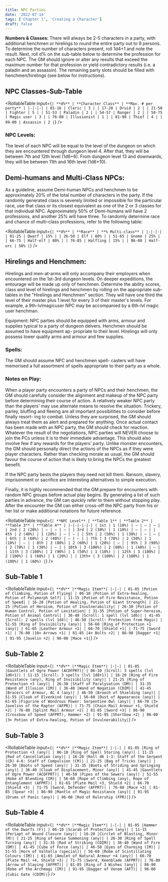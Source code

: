```yaml
---
title: NPC Parties
date: '2022-07-14'
tags: ['Chapter 1', 'Creating a Character']
draft: false
---
```



**Numbers & Classes:** There will always be 2-5 characters in a party, with additional henchmen or hirelings to round the entire party out to 9 persons. To determine the number of characters present, roll 1d4+1 and note the result. Next, roll d% on the sub-table below to determine the profession for each NPC. The GM should ignore or alter any results that exceed the maximum number for that profession or yield contradictory results (i.e. a paladin and an assassin). The remaining party slots should be filled with henchmen/hirelings (see below for instructions).

## NPC Classes-Sub-Table

<RollableTable
  input={`| **d%** | **Character Class** | **Max. # per party** |
|-|-|-|
| 01-16 | Cleric | 3 |
| 17-20 | Druid | 2 |
| 21-50 | Fighter | 5 |
| 51-53 | Paladin | 2 |
| 54-57 | Ranger | 2 |
| 58-75 | Magic user | 3 |
| 76-80 | Illusionist | 1 |
| 81-98 | Thief | 4 |
| 99-00 | Assassin | 2 |`}
/>

### NPC Levels:

The level of each NPC will be equal to the level of the dungeon on which they are encountered through dungeon level 4. After that, they will be between 7th and 12th level (1d6+6). From dungeon level 13 and downwards, they will be between 11th and 16th level (1d6+10).

## Demi-humans and Multi-Class NPCs:

As a guideline, assume Demi-human NPCs and henchmen to be approximately 20% of the total number of characters in the party. If the randomly generated class is severely limited or impossible for the particular race, use that class or its closest equivalent as one of the 2 or 3 classes for that individual NPC. Approximately 50% of Demi-humans will have 2 professions, and another 25% will have three. To randomly determine race and chance of multi-class professions, refer to the following table:

<RollableTable
  input={`| **d%** | **Race** | **% Multi-class** |
|-|-|-|
| 01-25 | Dwarf | 15% |
| 26-50 | Elf | 80% |
| 51-65 | Gnome | 25% |
| 66-75 | Half-elf | 80% |
| 76-85 | Halfling | 15% |
| 86-00 | Half-orc | 50% |`}
/>

## Hirelings and Henchmen:

Hirelings and men-at-arms will only accompany their employers when encountered on the 1st-3rd dungeon levels. On deeper expeditions, the entourage will be made up only of henchmen. Determine the ability scores, class and level of hirelings and henchmen by rolling on the appropriate sub-tables in the "Hirelings and Henchmen" section. They will have one third the level of their master plus 1 level for every 3 of their master's levels. For example, a 9th-lvlmagicuser NPC may be accompanied by a 6th-lvl magic user henchman.

Equipment: NPC parties should be equipped with arms, armour and supplies typical to a party of dungeon delvers. Henchmen should be assumed to have equipment ap- propriate to their level. Hirelings will only possess lower quality arms and armour and few supplies.

### Spells:

The GM should assume NPC and henchmen spell- casters will have memorised a full assortment of spells appropriate to their party as a whole.

### Notes on Play:

When a player party encounters a party of NPCs and their henchmen, the GM should carefully consider the alignment and makeup of the NPC party before determining their course of action. A relatively weaker NPC party than the players' may use alternate means to resolve the situation. Trickery, parley, bluffing and fleeing are all important possibilities to consider before finally resort- ing to combat. Unless they are surprised, the GM should always treat them as alert and prepared for anything. Once actual contact has been made with an NPC party, the GM should check for reaction. Whatever the result of the negotiations, NPC parties will NEVER choose to join the PCs unless it is to their immediate advantage. This should also involve few if any rewards for the players' party. Unlike monster encounters, the GM should personally direct the actions of the NPCs as if they were player characters. Rather than checking morale as usual, the GM should favour the course of action that is likely to bring the NPCs the greatest benefit.

If the NPC party bests the players they need not kill them. Ransom, slavery, imprisonment or sacrifice are interesting alternatives to simple execution.

Finally, it is highly recommended that the GM prepare for encounters with random NPC groups before actual play begins. By generating a list of such parties in advance, the GM can quickly refer to them without stopping play. After the encounter the GM can either cross-off the NPC party from his or her list or make additional notations for future reference.

<RollableTable
  input={`| **NPC Level** | **Table 1** | **Table 2** | **Table 3** | **Table 4** |
|-|-|-|-|-|
| 1st | 1 (10%) | — | — | — |
| 2nd | 2 (20%) | — | — | — |
| 3rd | 2 (30%) | 1 (10%) | — | — |
| 4th | 2 (40%) | 1 (20%) | — | — |
| 5th | 2 (50%) | 1 (30%) | — | — |
| 6th | 3 (60%) | 2 (40%) | — | — |
| 7th | 3 (70%) | 2 (50%) | 1 (10%) | — |
| 8th | 3 (80%) | 2 (60%) | 1 (20%) | — |
| 9th | 3 (90%) | 2 (70%) | 1 (30%) | — |
| 10th | 3 (100%) | 2 (80%) | 1 (40%) | — |
| 11th | 3 (100%) | 2 (90%) | 1 (50%) | 1 (10%) |
| 12th | 3 (100%) | 2 (100%) | 1 (60%) | 1 (20%) |
| 13th+ | 3 (100%) | 2 (100%) | 1 (100%) | 1 (60%) |`}
/>

## Sub-Table 1

<RollableTable
  input={`| **d%** |**Magic Item**|
|-|-|
| 01-05 |Potion of Climbing, Potion of Flying|
| 06-10 |Potion of Extra-healing, Potion of Polymorph Self|
| 11-15 |Potion of Fire Resistance, Potion of Speed|
| 16-20 |Potion of Healing, Potion of Giant Strength|
| 21-25 |Potion of Heroism, Potion of Invulnerability|
| 26-30 |Potion of Human Control, Potion of Levitation|
| 31-35 |Potion of Super-heroism, Potion of Animal Control|
| 36-40 |Scroll: 1 spell (lvl 1d6)|
| 41-45 |Scroll: 2 spells (lvl 1d4)|
| 46-50 |Scroll: Protection from Magic|
| 51-55 |Ring of Invisibility (any)|
| 56-60 |Ring of Protection +1 (any)|
| 61-65 |Leather Armour +1|
| 66-70 |Shield +1|
| 71-75 |Sword +1|
| 76-80 |10× Arrows +1|
| 81-85 |4× Bolts +2|
| 86-90 |Dagger +1|
| 91-95 |Javelin +2|
| 96-00 |Mace +1|`}
/>

## Sub-Table 2

<RollableTable
  input={`| **d%** |**Magic Item**|
|-|-|
| 01-05 |Gauntlets of Ogre Power (ACDFPRT)|
| 06-10 |Scroll: 3 spells (lvl 1d6+1)|
| 11-15 |Scroll: 3 spells (lvl 1d8+1)|
| 16-20 |Ring of Fire Resistance (any), Ring of Invisibility (any)|
| 21-25 |Ring of Protection +3 (any)|
| 26-30 |Staff of Paralysation (DM)|
| 31-35 |Wand of Illusion (IM)|
| 36-40 |Wand of Negation (CDIM)|
| 41-45 |Bracers of Armour, AC 4 (any)|
| 46-50 |Brooch of Shielding (any)|
| 51-55 |Cloak of Elvenkind (any)|
| 56-60 |Dust of Appearance (any)|
| 61-65 |Figurine of Wondrous Power: Serpentine Owl (any)|
| 66-70 |3× Javelins of the Raptor (AFPR)|
| 71-75 |Chain Mail Armour +1, Shield +2|
| 76-80 |Splint Mail Armour +2|
| 81-85 |Sword +3|
| 86-90 |Crossbow of Speed (AFPRT), Hammer +2|
| 91-95 |Shortbow +2|
| 96-00 |3× Potion of Extra-healing, Potion of Invulnerability|`}
/>

## Sub-Table 3

<RollableTable
  input={`| **d%** |**Magic Item**|
|-|-|
| 01-05 |Ring of Protection +3 (any)|
| 06-10 |Ring of Spell Storing (any)|
| 11-15 |Rod of Cancellation (any)|
| 16-20 |Roll d6 1-3: Staff of the Serpent (CD) 4-6: Staff of Compulsion (CM)|
| 21-25 |Bag of Tricks (any)|
| 26-30 |Boots of Speed (any)|
| 31-35 |Boots of Striding and Springing (any)|
| 36-40 |Cloak of Displacement, Minor (any)|
| 41-45 |Gauntlets of Ogre Power (ACDFPRT)|
| 46-50 |Pipes of the Sewers (any)|
| 51-55 |Robe of Blending (IM)|
| 56-60 |Rope of Climbing (any), Rope of Entanglement (AFPRT)|
| 61-65 |Plate Mail +3, Shield +2|
| 66-70 |Shield +5|
| 71-75 |Sword, Defender (AFPRT)|
| 76-80 |Mace +3|
| 81-85 |Spear +3|
| 86-90 |Mantle of Magic Resistance (any)|
| 91-95 |Drums of Panic (any)|
| 96-00 |Rod of Rulership (FPR)|`}
/>

## Sub-Table 4

<RollableTable
  input={`| **d%** |**Magic Item**|
|-|-|
| 01-05 |Hammer of the Dwarfs (F)|
| 06-10 |Scarab of Protection (any)|
| 11-15 |Periapt of Wound Closure (any)|
| 16-20 |Circlet of Blasting, Minor (M)|
| 21-25 |Ring of Genie Summoning (any)|
| 26-30 |Ring of Spell Turning (any)|
| 31-35 |Rod of Striking (CDIM)|
| 36-40 |Wand of Fire (DM)|
| 41-45 |Cube of Force (any)|
| 46-50 |Eyes of Charming (IM)|
| 51-55 |Horn of Valhalla (special)|
| 56-60 |Robe of Scintillating Colours (IM)|
| 61-65 |Amulet of Natural Armour +4 (any)|
| 66-70 |Plate Mail +4, Shield +3|
| 71-75 |Sword, Keenblade (AFPRT)|
| 76-80 |Arrow of Slaying (AFPRT)|
| 81-85 |Ring of 3 Wishes (any)|
| 86-90 |Robe of the Archmagi (IM)|
| 91-95 |Dagger of Venom (AFT)|
| 96-00 |Cubic Gate (CDIM)|`}
/>
